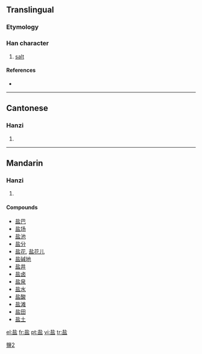 {{also|鹽|塩}}<!-- may be replaced by zh-forms -->
==Translingual==

===Etymology===
{{Han simp|鹽}}

===Han character===
{{Han char|rn=108|rad=皿|as=05|sn=10|four=|canj=土卜月廿 (GYBT)}}

# [[salt]]

====References====
* {{Han ref|kx=0794.041|hdz=42559.030|uh=76D0|ud=30416}}

----

==Cantonese==

===Hanzi===
{{yue-hanzi|jyut=|y=yim4|tra=鹽}}

# {{defn|Cantonese}}

----

==Mandarin==

===Hanzi===
{{cmn-hanzi|tra=鹽|pin=[[yán]] ([[yan2]])|wg=yen<sup>2</sup>}}

# {{defn|Mandarin}}

====Compounds====
* [[盐巴]]
* [[盐场]]
* [[盐池]]
* [[盐分]]
* [[盐花]], [[盐花儿]]
* [[盐碱地]]
* [[盐井]]
* [[盐卤]]
* [[盐泉]]
* [[盐水]]
* [[盐酸]]
* [[盐滩]]
* [[盐田]]
* [[盐土]]

[[Category:CJKV characters simplified differently in Japan and China|鹽2]]

[[el:盐]]
[[fr:盐]]
[[pt:盐]]
[[vi:盐]]
[[tr:盐]]